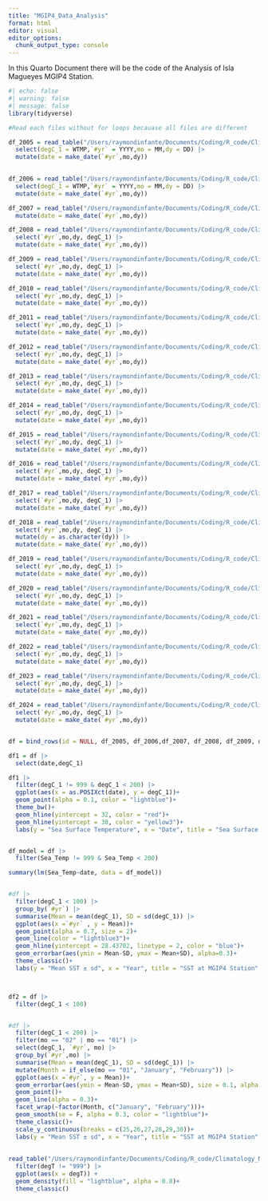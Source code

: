 ```yaml
---
title: "MGIP4_Data_Analysis"
format: html
editor: visual
editor_options: 
  chunk_output_type: console
---
```


In this Quarto Document there will be the code of the Analysis of Isla Magueyes MGIP4 Station.

```r
#| echo: false
#| warning: false
#| message: false
library(tidyverse)

#Read each files without for loops becauase all files are different

df_2005 = read_table("/Users/raymondinfante/Documents/Coding/R_code/Climatology_MGIP4_Magueyes/Data_Station/2005") |> 
  select(degC_1 = WTMP,`#yr` = YYYY,mo = MM,dy = DD) |> 
  mutate(date = make_date(`#yr`,mo,dy))
  

df_2006 = read_table("/Users/raymondinfante/Documents/Coding/R_code/Climatology_MGIP4_Magueyes/Data_Station/2006") |> 
  select(degC_1 = WTMP,`#yr` = YYYY,mo = MM,dy = DD) |> 
  mutate(date = make_date(`#yr`,mo,dy)) 

df_2007 = read_table("/Users/raymondinfante/Documents/Coding/R_code/Climatology_MGIP4_Magueyes/Data_Station/2007", skip = 1) |>select(`#yr`,mo,dy, degC_1) |> 
  mutate(date = make_date(`#yr`,mo,dy)) 

df_2008 = read_table("/Users/raymondinfante/Documents/Coding/R_code/Climatology_MGIP4_Magueyes/Data_Station/2008", skip = 1) |> 
  select(`#yr`,mo,dy, degC_1) |> 
  mutate(date = make_date(`#yr`,mo,dy)) 

df_2009 = read_table("/Users/raymondinfante/Documents/Coding/R_code/Climatology_MGIP4_Magueyes/Data_Station/2009", skip = 1) |> 
  select(`#yr`,mo,dy, degC_1) |> 
  mutate(date = make_date(`#yr`,mo,dy)) 

df_2010 = read_table("/Users/raymondinfante/Documents/Coding/R_code/Climatology_MGIP4_Magueyes/Data_Station/2010", skip = 1) |> 
  select(`#yr`,mo,dy, degC_1) |> 
  mutate(date = make_date(`#yr`,mo,dy)) 

df_2011 = read_table("/Users/raymondinfante/Documents/Coding/R_code/Climatology_MGIP4_Magueyes/Data_Station/2011", skip = 1) |> 
  select(`#yr`,mo,dy, degC_1) |> 
  mutate(date = make_date(`#yr`,mo,dy))

df_2012 = read_table("/Users/raymondinfante/Documents/Coding/R_code/Climatology_MGIP4_Magueyes/Data_Station/2012", skip = 1) |> 
  select(`#yr`,mo,dy, degC_1) |> 
  mutate(date = make_date(`#yr`,mo,dy)) 

df_2013 = read_table("/Users/raymondinfante/Documents/Coding/R_code/Climatology_MGIP4_Magueyes/Data_Station/2013", skip = 1) |> 
  select(`#yr`,mo,dy, degC_1) |> 
  mutate(date = make_date(`#yr`,mo,dy)) 

df_2014 = read_table("/Users/raymondinfante/Documents/Coding/R_code/Climatology_MGIP4_Magueyes/Data_Station/2014",skip = 1) |> 
  select(`#yr`,mo,dy, degC_1) |> 
  mutate(date = make_date(`#yr`,mo,dy)) 

df_2015 = read_table("/Users/raymondinfante/Documents/Coding/R_code/Climatology_MGIP4_Magueyes/Data_Station/2015", skip = 1) |> 
  select(`#yr`,mo,dy, degC_1) |> 
  mutate(date = make_date(`#yr`,mo,dy)) 

df_2016 = read_table("/Users/raymondinfante/Documents/Coding/R_code/Climatology_MGIP4_Magueyes/Data_Station/2016", skip = 1) |> 
  select(`#yr`,mo,dy, degC_1) |> 
  mutate(date = make_date(`#yr`,mo,dy)) 

df_2017 = read_table("/Users/raymondinfante/Documents/Coding/R_code/Climatology_MGIP4_Magueyes/Data_Station/2017", skip = 1) |> 
  select(`#yr`,mo,dy, degC_1) |> 
  mutate(date = make_date(`#yr`,mo,dy)) 

df_2018 = read_table("/Users/raymondinfante/Documents/Coding/R_code/Climatology_MGIP4_Magueyes/Data_Station/2018", skip = 1) |> 
  select(`#yr`,mo,dy, degC_1) |> 
  mutate(dy = as.character(dy)) |> 
  mutate(date = make_date(`#yr`,mo,dy)) 

df_2019 = read_table("/Users/raymondinfante/Documents/Coding/R_code/Climatology_MGIP4_Magueyes/Data_Station/2019", skip = 1) |> 
  select(`#yr`,mo,dy, degC_1) |> 
  mutate(date = make_date(`#yr`,mo,dy)) 

df_2020 = read_table("/Users/raymondinfante/Documents/Coding/R_code/Climatology_MGIP4_Magueyes/Data_Station/2020", skip = 1) |> 
  select(`#yr`,mo,dy, degC_1) |> 
  mutate(date = make_date(`#yr`,mo,dy)) 

df_2021 = read_table("/Users/raymondinfante/Documents/Coding/R_code/Climatology_MGIP4_Magueyes/Data_Station/2021", skip = 1) |> 
  select(`#yr`,mo,dy, degC_1) |> 
  mutate(date = make_date(`#yr`,mo,dy)) 

df_2022 = read_table("/Users/raymondinfante/Documents/Coding/R_code/Climatology_MGIP4_Magueyes/Data_Station/2022", skip = 1) |> 
  select(`#yr`,mo,dy, degC_1) |> 
  mutate(date = make_date(`#yr`,mo,dy)) 

df_2023 = read_table("/Users/raymondinfante/Documents/Coding/R_code/Climatology_MGIP4_Magueyes/Data_Station/2023", skip = 1) |> 
  select(`#yr`,mo,dy, degC_1) |> 
  mutate(date = make_date(`#yr`,mo,dy)) 

df_2024 = read_table("/Users/raymondinfante/Documents/Coding/R_code/Climatology_MGIP4_Magueyes/Data_Station/2024.txt", skip = 1) |> 
  select(`#yr`,mo,dy, degC_1) |> 
  mutate(date = make_date(`#yr`,mo,dy)) 


df = bind_rows(id = NULL, df_2005, df_2006,df_2007, df_2008, df_2009, df_2010, df_2011, df_2012, df_2013, df_2014, df_2015, df_2016, df_2017, df_2018, df_2019, df_2020,df_2021,df_2022, df_2023, df_2024)

df1 = df |> 
  select(date,degC_1)

df1 |> 
  filter(degC_1 != 999 & degC_1 < 200) |> 
  ggplot(aes(x = as.POSIXct(date), y = degC_1))+
  geom_point(alpha = 0.1, color = "lightblue")+
  theme_bw()+
  geom_hline(yintercept = 32, color = "red")+
  geom_hline(yintercept = 30, color = "yellow3")+
  labs(y = "Sea Surface Temperature", x = "Date", title = "Sea Surface Temperature at MGIP4 Station",caption= "This dataset had > 1.4 million data points\n Source: www.ndbc.noaa.gov")


df_model = df |> 
  filter(Sea_Temp != 999 & Sea_Temp < 200)

summary(lm(Sea_Temp~date, data = df_model))


#df |> 
  filter(degC_1 < 100) |> 
  group_by(`#yr`) |> 
  summarise(Mean = mean(degC_1), SD = sd(degC_1)) |>
  ggplot(aes(x =`#yr` , y = Mean))+
  geom_point(alpha = 0.7, size = 2)+
  geom_line(color = "lightblue3")+
  geom_hline(yintercept = 28.43702, linetype = 2, color = "blue")+
  geom_errorbar(aes(ymin = Mean-SD, ymax = Mean+SD), alpha=0.3)+
  theme_classic()+
  labs(y = "Mean SST ± sd", x = "Year", title = "SST at MGIP4 Station", caption= "This dataset had > 1.4 million data points\n Source: www.ndbc.noaa.gov", subtitle = "Blue dashed line = All year mean SST")



df2 = df |> 
  filter(degC_1 < 100)


#df |> 
  filter(degC_1 < 200) |> 
  filter(mo == "02" | mo == "01") |> 
  select(degC_1, `#yr`, mo) |> 
  group_by(`#yr`,mo) |> 
  summarise(Mean = mean(degC_1), SD = sd(degC_1)) |> 
  mutate(Month = if_else(mo == "01", "January", "February")) |> 
  ggplot(aes(x =`#yr`, y = Mean))+
  geom_errorbar(aes(ymin = Mean-SD, ymax = Mean+SD), size = 0.1, alpha = 0.7)+
  geom_point()+
  geom_line(alpha = 0.3)+
  facet_wrap(~factor(Month, c("January", "February")))+
  geom_smooth(se = F, alpha = 0.3, color = "lightblue")+
  theme_classic()+
  scale_y_continuous(breaks = c(25,26,27,28,29,30))+
  labs(y = "Mean SST ± sd", x = "Year", title = "SST at MGIP4 Station", caption= "This dataset had > 214,00 data points\n Source: www.ndbc.noaa.gov")
  
  
read_table("/Users/raymondinfante/Documents/Coding/R_code/Climatology_MGIP4_Magueyes/Data_Station/2023", skip = 1) |> 
  filter(degT != "999") |> 
  ggplot(aes(x = degT)) +
  geom_density(fill = "lightblue", alpha = 0.8)+ 
  theme_classic()
         
```
